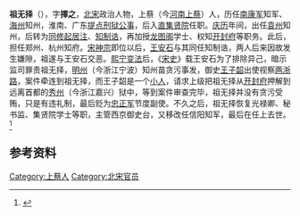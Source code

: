 '''祖无择'''（{{bd|1011年||1084年|}}），字'''擇之'''，[[北宋|北宋]]政治人物，上蔡（今[[河南省|河南]][[上蔡县|上蔡]]）人，历任[[南康军|南康军]]知军、[[海州_(唐朝)|海州]]知州，淮南、广东[[提点刑狱公事|提点刑狱公事]]，后入[[直集贤院|直集贤院]]任职。[[庆历|庆历]]年间，出任[[袁州|袁州]]知州，后转为[[同修起居注|同修起居注]]、[[知制诰|知制诰]]，再加授[[龙图阁|龙图阁]]学士、权知[[开封府|开封府]]等职务。此后，担任郑州、杭州知府。[[宋神宗|宋神宗]]即位以后，[[王安石|王安石]]与其同任知制诰，两人后来因故发生嫌隙，祖遂与王安石交恶。[[熙宁变法|熙宁变法]]后，《[[宋史|宋史]]》载王安石为了排除异己，暗示监司罪责祖无择，[[明州_(开元)|明州]]（今浙江宁波）知州苗贪污事发，御史[[王子韶|王子韶]]出使视察[[两浙路|两浙路]]，案件牵连到祖无择，而王子韶是一个[[小人|小人]]，请求上级把祖无择从[[开封府|开封府]]押解到远离首都的[[秀州|秀州]]（今浙江嘉兴）狱中，等到案件审查完毕，祖无择并没有贪污受贿，只是有违礼制，最后贬为[[忠正军|忠正军]]节度副使。不久之后，祖无择恢复光禄卿、秘书监、集贤院学士等职，主管西京御史台，又移改任信阳知军，最后在任上去世。<ref>{{Cite wikisource|title=宋史·祖無擇傳|author=脱脫|date=元代|wslanguage=zh|wslink=宋史/卷331#祖無擇}}</ref>
==参考资料==
{{reflist}}
{{Wikisource|宋史/卷331#祖無擇|宋史·祖無擇傳}}

[[Category:上蔡人|Category:上蔡人]]
[[Category:北宋官员|Category:北宋官员]]